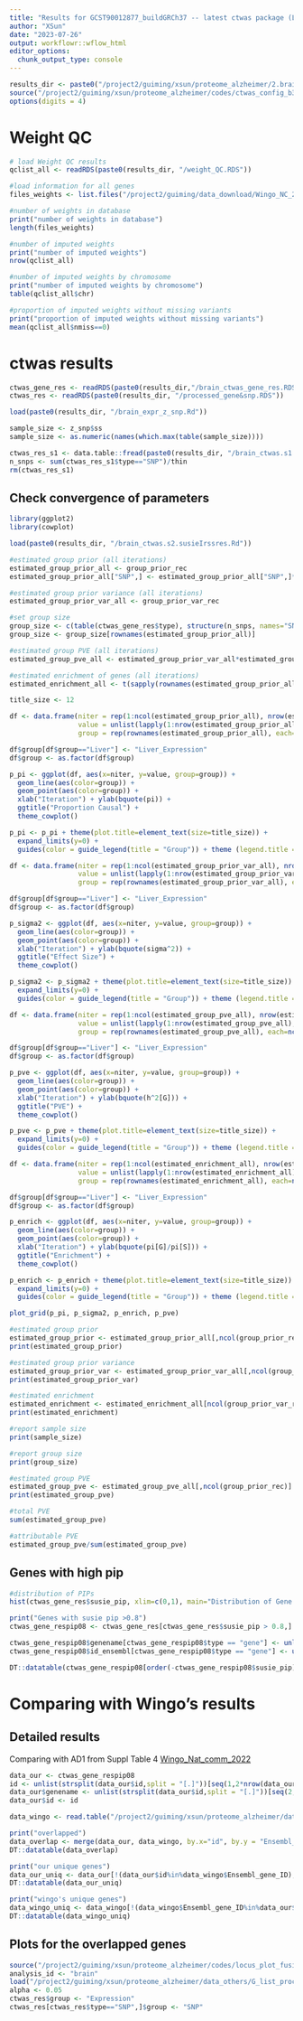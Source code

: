 ```yaml
---
title: "Results for GCST90012877_buildGRCh37 -- latest ctwas package (LD REF: UKBB, Weights: fusion) -- shared+snp"
author: "XSun"
date: "2023-07-26"
output: workflowr::wflow_html
editor_options:
  chunk_output_type: console
---
```


```r
results_dir <- paste0("/project2/guiming/xsun/proteome_alzheimer/2.brain_schwarz_latest_fusionwgts_ukbb_shared/brain_output/")
source("/project2/guiming/xsun/proteome_alzheimer/codes/ctwas_config_b37.R")
options(digits = 4)
```


# Weight QC
```r
# load Weight QC results
qclist_all <- readRDS(paste0(results_dir, "/weight_QC.RDS"))

#load information for all genes
files_weights <- list.files("/project2/guiming/data_download/Wingo_NC_2022/shared_mechanism.pQTLs.fusion.WEIGHTS_unzip/SampleID-map.nonNAfam.fusion.WEIGHTS/train_weights")

#number of weights in database
print("number of weights in database")
length(files_weights)

#number of imputed weights
print("number of imputed weights")
nrow(qclist_all)

#number of imputed weights by chromosome
print("number of imputed weights by chromosome")
table(qclist_all$chr)

#proportion of imputed weights without missing variants
print("proportion of imputed weights without missing variants")
mean(qclist_all$nmiss==0)
```


# ctwas results

```r

ctwas_gene_res <- readRDS(paste0(results_dir,"/brain_ctwas_gene_res.RDS"))
ctwas_res <- readRDS(paste0(results_dir, "/processed_gene&snp.RDS"))

load(paste0(results_dir, "/brain_expr_z_snp.Rd"))

sample_size <- z_snp$ss
sample_size <- as.numeric(names(which.max(table(sample_size))))

ctwas_res_s1 <- data.table::fread(paste0(results_dir, "/brain_ctwas.s1.susieIrss.txt"))
n_snps <- sum(ctwas_res_s1$type=="SNP")/thin
rm(ctwas_res_s1)

```


## Check convergence of parameters

```r
library(ggplot2)
library(cowplot)

load(paste0(results_dir, "/brain_ctwas.s2.susieIrssres.Rd"))

#estimated group prior (all iterations)
estimated_group_prior_all <- group_prior_rec
estimated_group_prior_all["SNP",] <- estimated_group_prior_all["SNP",]*thin #adjust parameter to account for thin argument

#estimated group prior variance (all iterations)
estimated_group_prior_var_all <- group_prior_var_rec

#set group size
group_size <- c(table(ctwas_gene_res$type), structure(n_snps, names="SNP"))
group_size <- group_size[rownames(estimated_group_prior_all)]

#estimated group PVE (all iterations)
estimated_group_pve_all <- estimated_group_prior_var_all*estimated_group_prior_all*group_size/sample_size #check PVE calculation

#estimated enrichment of genes (all iterations)
estimated_enrichment_all <- t(sapply(rownames(estimated_group_prior_all)[rownames(estimated_group_prior_all)!="SNP"], function(x){estimated_group_prior_all[rownames(estimated_group_prior_all)==x,]/estimated_group_prior_all[rownames(estimated_group_prior_all)=="SNP"]}))

title_size <- 12

df <- data.frame(niter = rep(1:ncol(estimated_group_prior_all), nrow(estimated_group_prior_all)),
                 value = unlist(lapply(1:nrow(estimated_group_prior_all), function(x){estimated_group_prior_all[x,]})),
                 group = rep(rownames(estimated_group_prior_all), each=ncol(estimated_group_prior_all)))

df$group[df$group=="Liver"] <- "Liver_Expression"
df$group <- as.factor(df$group)

p_pi <- ggplot(df, aes(x=niter, y=value, group=group)) +
  geom_line(aes(color=group)) +
  geom_point(aes(color=group)) +
  xlab("Iteration") + ylab(bquote(pi)) +
  ggtitle("Proportion Causal") +
  theme_cowplot()

p_pi <- p_pi + theme(plot.title=element_text(size=title_size)) + 
  expand_limits(y=0) + 
  guides(color = guide_legend(title = "Group")) + theme (legend.title = element_text(size=12, face="bold"))

df <- data.frame(niter = rep(1:ncol(estimated_group_prior_var_all), nrow(estimated_group_prior_var_all)),
                 value = unlist(lapply(1:nrow(estimated_group_prior_var_all), function(x){estimated_group_prior_var_all[x,]})),
                 group = rep(rownames(estimated_group_prior_var_all), each=ncol(estimated_group_prior_var_all)))

df$group[df$group=="Liver"] <- "Liver_Expression"
df$group <- as.factor(df$group)

p_sigma2 <- ggplot(df, aes(x=niter, y=value, group=group)) +
  geom_line(aes(color=group)) +
  geom_point(aes(color=group)) +
  xlab("Iteration") + ylab(bquote(sigma^2)) +
  ggtitle("Effect Size") +
  theme_cowplot()

p_sigma2 <- p_sigma2 + theme(plot.title=element_text(size=title_size)) + 
  expand_limits(y=0) + 
  guides(color = guide_legend(title = "Group")) + theme (legend.title = element_text(size=12, face="bold"))

df <- data.frame(niter = rep(1:ncol(estimated_group_pve_all), nrow(estimated_group_pve_all)),
                 value = unlist(lapply(1:nrow(estimated_group_pve_all), function(x){estimated_group_pve_all[x,]})),
                 group = rep(rownames(estimated_group_pve_all), each=ncol(estimated_group_pve_all)))

df$group[df$group=="Liver"] <- "Liver_Expression"
df$group <- as.factor(df$group)

p_pve <- ggplot(df, aes(x=niter, y=value, group=group)) +
  geom_line(aes(color=group)) +
  geom_point(aes(color=group)) +
  xlab("Iteration") + ylab(bquote(h^2[G])) +
  ggtitle("PVE") +
  theme_cowplot()

p_pve <- p_pve + theme(plot.title=element_text(size=title_size)) + 
  expand_limits(y=0) + 
  guides(color = guide_legend(title = "Group")) + theme (legend.title = element_text(size=12, face="bold"))

df <- data.frame(niter = rep(1:ncol(estimated_enrichment_all), nrow(estimated_enrichment_all)),
                 value = unlist(lapply(1:nrow(estimated_enrichment_all), function(x){estimated_enrichment_all[x,]})),
                 group = rep(rownames(estimated_enrichment_all), each=ncol(estimated_enrichment_all)))

df$group[df$group=="Liver"] <- "Liver_Expression"
df$group <- as.factor(df$group)

p_enrich <- ggplot(df, aes(x=niter, y=value, group=group)) +
  geom_line(aes(color=group)) +
  geom_point(aes(color=group)) +
  xlab("Iteration") + ylab(bquote(pi[G]/pi[S])) +
  ggtitle("Enrichment") +
  theme_cowplot()

p_enrich <- p_enrich + theme(plot.title=element_text(size=title_size)) + 
  expand_limits(y=0) + 
  guides(color = guide_legend(title = "Group")) + theme (legend.title = element_text(size=12, face="bold"))

plot_grid(p_pi, p_sigma2, p_enrich, p_pve)
```


```r
#estimated group prior
estimated_group_prior <- estimated_group_prior_all[,ncol(group_prior_rec)]
print(estimated_group_prior)

#estimated group prior variance
estimated_group_prior_var <- estimated_group_prior_var_all[,ncol(group_prior_var_rec)]
print(estimated_group_prior_var)

#estimated enrichment
estimated_enrichment <- estimated_enrichment_all[ncol(group_prior_var_rec)]
print(estimated_enrichment)

#report sample size
print(sample_size)

#report group size
print(group_size)

#estimated group PVE
estimated_group_pve <- estimated_group_pve_all[,ncol(group_prior_rec)]
print(estimated_group_pve)

#total PVE
sum(estimated_group_pve)

#attributable PVE
estimated_group_pve/sum(estimated_group_pve)
```

## Genes with high pip

```r
#distribution of PIPs
hist(ctwas_gene_res$susie_pip, xlim=c(0,1), main="Distribution of Gene PIPs")

print("Genes with susie pip >0.8")
ctwas_gene_respip08 <- ctwas_gene_res[ctwas_gene_res$susie_pip > 0.8,]

ctwas_gene_respip08$genename[ctwas_gene_respip08$type == "gene"] <- unlist(strsplit(ctwas_gene_respip08$id[ctwas_gene_respip08$type == "gene"],split = "[.]"))[seq(2,2*nrow(ctwas_gene_respip08[ctwas_gene_respip08$type == "gene",]), by = 2)]
ctwas_gene_respip08$id_ensembl[ctwas_gene_respip08$type == "gene"] <- unlist(strsplit(ctwas_gene_respip08$id[ctwas_gene_respip08$type == "gene"],split = "[.]"))[seq(1,2*nrow(ctwas_gene_respip08[ctwas_gene_respip08$type == "gene",]), by = 2)]

DT::datatable(ctwas_gene_respip08[order(-ctwas_gene_respip08$susie_pip),])
```

# Comparing with Wingo's results 

## Detailed results

Comparing with AD1 from Suppl Table 4 [Wingo_Nat_comm_2022](https://www.nature.com/articles/s41467-022-31873-5s)

```r

data_our <- ctwas_gene_respip08
id <- unlist(strsplit(data_our$id,split = "[.]"))[seq(1,2*nrow(data_our), by=2)]
data_our$genename <- unlist(strsplit(data_our$id,split = "[.]"))[seq(2,2*nrow(data_our), by=2)]
data_our$id <- id

data_wingo <- read.table("/project2/guiming/xsun/proteome_alzheimer/data_others/AD1_wingo.txt",header = T)

print("overlapped")
data_overlap <- merge(data_our, data_wingo, by.x="id", by.y = "Ensembl_gene_ID")
DT::datatable(data_overlap)

print("our unique genes")
data_our_uniq <- data_our[!(data_our$id%in%data_wingo$Ensembl_gene_ID),]
DT::datatable(data_our_uniq)

print("wingo's unique genes")
data_wingo_uniq <- data_wingo[!(data_wingo$Ensembl_gene_ID%in%data_our$id),]
DT::datatable(data_wingo_uniq)
```



## Plots for the overlapped genes

```r
source("/project2/guiming/xsun/proteome_alzheimer/codes/locus_plot_fusion.R")
analysis_id <- "brain"
load("/project2/guiming/xsun/proteome_alzheimer/data_others/G_list_processed.RData")
alpha <- 0.05
ctwas_res$group <- "Expression"
ctwas_res[ctwas_res$type=="SNP",]$group <- "SNP"
```


<!-- ```{r message=FALSE, warning=FALSE } -->
<!-- a <- locus_plot(region_tag="6_36", return_table=T, -->
<!--                       focus=NULL, -->
<!--                       label_genes=NULL, -->
<!--                       rerun_ctwas=F, -->
<!--                       rerun_load_only=F, -->
<!--                       label_panel="both", -->
<!--                       legend_side="left", -->
<!--                       legend_panel="", -->
<!--                       draw_gene_track = T) -->
<!-- ``` -->

